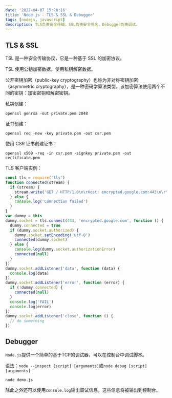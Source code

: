 ```yaml
---
date: '2022-04-07 15:28:16'
title: 'Node.js - TLS & SSL & Debugger'
tags: [nodejs, javascript]
description: TLS负责安全传输，SSL负责安全签名，Debugger负责调试。
---
```


## TLS & SSL

TSL 是一种安全传输协议，它是一种基于 SSL 的加密协议。

TSL 使用公钥加密数据，使用私钥解密数据。

公开密钥加密（public-key cryptography）也称为非对称密钥加密（asymmetric cryptography），是一种密码学算法类型。该加密算法使用两个不同的密钥：加密密钥和解密密钥。

私钥创建：

```shell
openssl genrsa -out private.pem 2048
```

证书创建：

```shell
openssl req -new -key private.pem -out csr.pem
```

使用 CSR 证书创建证书：

```shell
openssl x509 -req -in csr.pem -signkey private.pem -out certificate.pem
```

TLS 客户端实例：

```js
const tls = require('tls')
function connected(stream) {
  if (stream) {
    stream.write('GET / HTTP/1.0\n\rHost: encrypted.google.com:443\n\r\n\r')
  } else {
    console.log('Connection failed')
  }
}
var dummy = this
dummy.socket = tls.connect(443, 'encrypted.google.com', function () {
  dummy.connected = true
  if (dummy.socket.authorized) {
    dummy.socket.setEncoding('utf-8')
    connected(dummy.socket)
  } else {
    console.log(dummy.socket.authorizationError)
    connected(null)
  }
})
dummy.socket.addListener('data', function (data) {
  console.log(data)
})
dummy.socket.addListener('error', function (error) {
  if (!dummy.connected) {
    connected(null)
  }
  console.log('FAIL')
  console.log(error)
})
dummy.socket.addListener('close', function () {
  // do something
})
```

## Debugger

`Node.js`提供一个简单的基于TCP的调试器，可以在控制台中调试脚本。

语法：`node --inspect [script] [arguments]`或`node debug [script] [arguments]`

```shell
node demo.js
```

除此之外还可以使用`console.log`输出调试信息，这些信息将被输出到控制台。
